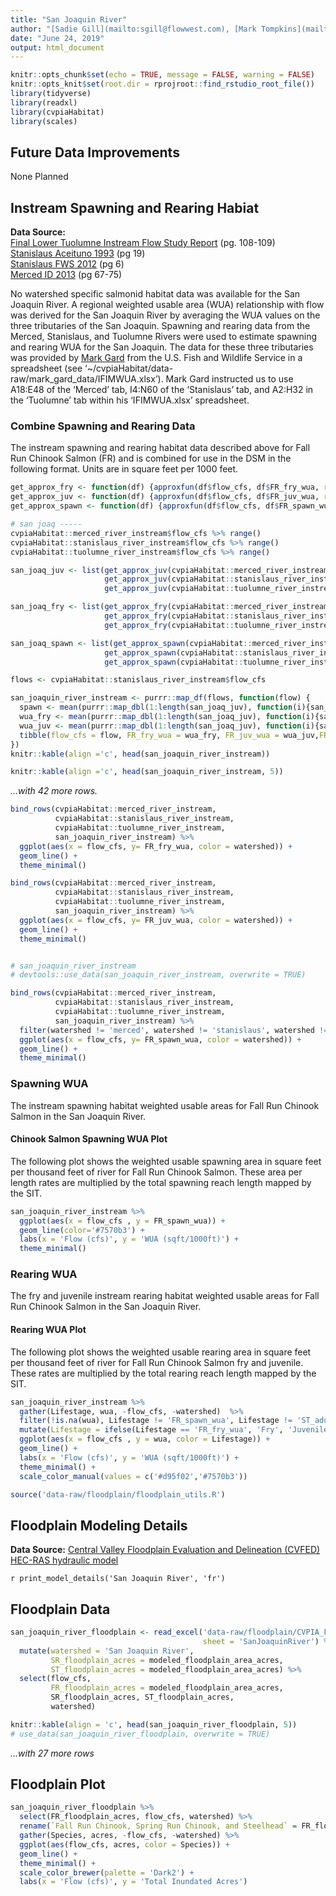 ```yaml
---
title: "San Joaquin River"
author: "[Sadie Gill](mailto:sgill@flowwest.com), [Mark Tompkins](mailto:mtompkins@flowwest.com), [Erin Cain](ecain@flowwest.com)"
date: "June 24, 2019"
output: html_document
---
```


```r
knitr::opts_chunk$set(echo = TRUE, message = FALSE, warning = FALSE)
knitr::opts_knit$set(root.dir = rprojroot::find_rstudio_root_file())
library(tidyverse)
library(readxl)
library(cvpiaHabitat)
library(scales)

```
## Future Data Improvements
None Planned 

## Instream Spawning and Rearing Habiat

**Data Source:**     
[Final Lower Tuolumne Instream Flow Study Report](https://s3-us-west-2.amazonaws.com/cvpiahabitat-r-package/cvpia-sit-model-inputs/Stillwater2010_Tuolumne_P-2299-075_71_DP_FLA_AttC_StudyRept_IFIM_AppA-H_140428.pdf) (pg. 108-109)    
[Stanislaus Aceituno 1993](https://cvpiahabitat-r-package.s3-us-west-2.amazonaws.com/cvpia-sit-model-inputs/Aceituno1993_StanislausRiverIFIMStudy.pdf) (pg 19)    
[Stanislaus FWS 2012](https://cvpiahabitat-r-package.s3-us-west-2.amazonaws.com/cvpia-sit-model-inputs/CVPIA_Annual_Progress_Report_Fiscal_Year_2012.pdf) (pg 6)    
[Merced ID 2013](https://cvpiahabitat-r-package.s3-us-west-2.amazonaws.com/cvpia-sit-model-inputs/MID2013_MercedIFIMStudy.pdf) (pg 67-75)    

No watershed specific salmonid habitat data was available for the San Joaquin River. A regional weighted usable area (WUA) relationship with flow was derived for the San Joaquin River by averaging the WUA values on the three tributaries of the San Joaquin. Spawning and rearing data from the Merced, Stanislaus, and Tuolumne Rivers were used to estimate spawning and rearing WUA for the San Joaquin. The data for these three tributaries was provided by [Mark Gard](mailto:mark_gard@fws.gov) from the U.S. Fish and Wildlife Service in a spreadsheet (see '~/cvpiaHabitat/data-raw/mark_gard_data/IFIMWUA.xlsx'). Mark Gard instructed us to use A18:E48 of the 'Merced' tab, I4:N60 of the 'Stanislaus' tab, and A2:H32 in the 'Tuolumne' tab within his 'IFIMWUA.xlsx' spreadsheet. 

### Combine Spawning and Rearing Data 
The instream spawning and rearing habitat data described above for Fall Run Chinook Salmon (FR) and is combined for use in the DSM in the following format. Units are in square feet per 1000 feet.

```r
get_approx_fry <- function(df) {approxfun(df$flow_cfs, df$FR_fry_wua, rule = 2)}
get_approx_juv <- function(df) {approxfun(df$flow_cfs, df$FR_juv_wua, rule = 2)}
get_approx_spawn <- function(df) {approxfun(df$flow_cfs, df$FR_spawn_wua, rule = 2)}

# san joaq -----
cvpiaHabitat::merced_river_instream$flow_cfs %>% range()
cvpiaHabitat::stanislaus_river_instream$flow_cfs %>% range()
cvpiaHabitat::tuolumne_river_instream$flow_cfs %>% range()

san_joaq_juv <- list(get_approx_juv(cvpiaHabitat::merced_river_instream),
                     get_approx_juv(cvpiaHabitat::stanislaus_river_instream),
                     get_approx_juv(cvpiaHabitat::tuolumne_river_instream))

san_joaq_fry <- list(get_approx_fry(cvpiaHabitat::merced_river_instream),
                     get_approx_fry(cvpiaHabitat::stanislaus_river_instream),
                     get_approx_fry(cvpiaHabitat::tuolumne_river_instream))

san_joaq_spawn <- list(get_approx_spawn(cvpiaHabitat::merced_river_instream),
                     get_approx_spawn(cvpiaHabitat::stanislaus_river_instream),
                     get_approx_spawn(cvpiaHabitat::tuolumne_river_instream))

flows <- cvpiaHabitat::stanislaus_river_instream$flow_cfs

san_joaquin_river_instream <- purrr::map_df(flows, function(flow) {
  spawn <- mean(purrr::map_dbl(1:length(san_joaq_juv), function(i){san_joaq_spawn[[i]](flow)}))
  wua_fry <- mean(purrr::map_dbl(1:length(san_joaq_juv), function(i){san_joaq_fry[[i]](flow)}))
  wua_juv <- mean(purrr::map_dbl(1:length(san_joaq_juv), function(i){san_joaq_juv[[i]](flow)}))
  tibble(flow_cfs = flow, FR_fry_wua = wua_fry, FR_juv_wua = wua_juv,FR_spawn_wua = spawn, watershed = 'San Joaquin River')
})
knitr::kable(align ='c', head(san_joaquin_river_instream))
```
```r
knitr::kable(align ='c', head(san_joaquin_river_instream, 5))
```

*...with 42 more rows.*
``` r
bind_rows(cvpiaHabitat::merced_river_instream,
          cvpiaHabitat::stanislaus_river_instream,
          cvpiaHabitat::tuolumne_river_instream,
          san_joaquin_river_instream) %>%
  ggplot(aes(x = flow_cfs, y= FR_fry_wua, color = watershed)) +
  geom_line() +
  theme_minimal()
```

``` r
bind_rows(cvpiaHabitat::merced_river_instream,
          cvpiaHabitat::stanislaus_river_instream,
          cvpiaHabitat::tuolumne_river_instream,
          san_joaquin_river_instream) %>%
  ggplot(aes(x = flow_cfs, y= FR_juv_wua, color = watershed)) +
  geom_line() +
  theme_minimal()


# san_joaquin_river_instream
# devtools::use_data(san_joaquin_river_instream, overwrite = TRUE)
```
``` r
bind_rows(cvpiaHabitat::merced_river_instream,
          cvpiaHabitat::stanislaus_river_instream,
          cvpiaHabitat::tuolumne_river_instream,
          san_joaquin_river_instream) %>%
  filter(watershed != 'merced', watershed != 'stanislaus', watershed != 'tuolumne') %>%
  ggplot(aes(x = flow_cfs, y= FR_spawn_wua, color = watershed)) +
  geom_line() +
  theme_minimal()
```

### Spawning WUA 
The instream spawning habitat weighted usable areas for Fall Run Chinook Salmon in the San Joaquin River.


#### Chinook Salmon Spawning WUA Plot
The following plot shows the weighted usable spawning area in square feet per thousand feet of river for Fall Run Chinook Salmon. These area per length rates are multiplied by the total spawning reach length mapped by the SIT.

``` r
san_joaquin_river_instream %>% 
  ggplot(aes(x = flow_cfs , y = FR_spawn_wua)) +
  geom_line(color='#7570b3') +
  labs(x = 'Flow (cfs)', y = 'WUA (sqft/1000ft)') + 
  theme_minimal() 
```

### Rearing WUA
The fry and juvenile instream rearing habitat weighted usable areas for Fall Run Chinook Salmon in the San Joaquin River. 

#### Rearing WUA Plot

The following plot shows the weighted usable rearing area in square feet per thousand feet of river for Fall Run Chinook Salmon fry and juvenile. These rates are multiplied by the total rearing reach length mapped by the SIT. 

``` r
san_joaquin_river_instream %>% 
  gather(Lifestage, wua, -flow_cfs, -watershed)  %>% 
  filter(!is.na(wua), Lifestage != 'FR_spawn_wua', Lifestage != 'ST_adult_wua') %>%
  mutate(Lifestage = ifelse(Lifestage == 'FR_fry_wua', 'Fry', 'Juvenile')) %>% 
  ggplot(aes(x = flow_cfs , y = wua, color = Lifestage)) +
  geom_line() +
  labs(x = 'Flow (cfs)', y = 'WUA (sqft/1000ft)') + 
  theme_minimal() + 
  scale_color_manual(values = c('#d95f02','#7570b3'))
```

```r
source('data-raw/floodplain/floodplain_utils.R')
```

## Floodplain Modeling Details

**Data Source:**
[Central Valley Floodplain Evaluation and Delineation (CVFED) HEC-RAS hydraulic model](https://s3-us-west-2.amazonaws.com/cvpiahabitat-r-package/cvpia-sit-model-inputs/TO25-ST8_Tech_Memo_SJR.pdf)

`r print_model_details('San Joaquin River', 'fr')`

## Floodplain Data
```r
san_joaquin_river_floodplain <- read_excel('data-raw/floodplain/CVPIA_FloodplainAreas.xlsx',
                                           sheet = 'SanJoaquinRiver') %>%
  mutate(watershed = 'San Joaquin River',
         SR_floodplain_acres = modeled_floodplain_area_acres,
         ST_floodplain_acres = modeled_floodplain_area_acres) %>%
  select(flow_cfs,
         FR_floodplain_acres = modeled_floodplain_area_acres,
         SR_floodplain_acres, ST_floodplain_acres,
         watershed)

knitr::kable(align = 'c', head(san_joaquin_river_floodplain, 5))
# use_data(san_joaquin_river_floodplain, overwrite = TRUE)
```

*...with 27 more rows*

## Floodplain Plot
```r
san_joaquin_river_floodplain %>% 
  select(FR_floodplain_acres, flow_cfs, watershed) %>%
  rename(`Fall Run Chinook, Spring Run Chinook, and Steelhead` = FR_floodplain_acres) %>% 
  gather(Species, acres, -flow_cfs, -watershed) %>% 
  ggplot(aes(flow_cfs, acres, color = Species)) +
  geom_line() +
  theme_minimal() +
  scale_color_brewer(palette = 'Dark2') +
  labs(x = 'Flow (cfs)', y = 'Total Inundated Acres')
```
